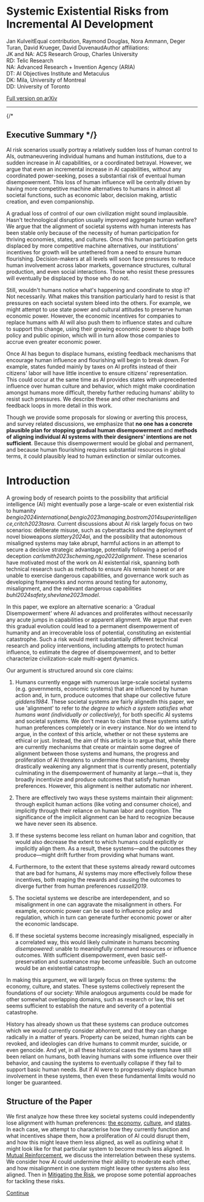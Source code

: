 <h1 
style={{}/*{fontSize:"1.5rem", fontStyle:"normal", fontWeight:"normal", marginTop:"-1rem"}*/}
>Systemic Existential Risks from Incremental AI Development</h1>

<div style={{ fontStyle: "italic", maxWidth: "23em", paddingTop:"0" }}>
  <span style={{ whiteSpace: "nowrap" }}>Jan Kulveit</span><Footnote mark="*">Equal contribution</Footnote>, <span style={{ whiteSpace: "nowrap" }}>Raymond Douglas</span><Footnote mark="*"/>, <span style={{ whiteSpace: "nowrap" }}>Nora Ammann</span>, <span style={{ whiteSpace: "nowrap" }}>Deger Turan</span>, <span style={{ whiteSpace: "nowrap" }}>David Krueger</span>, <span style={{ whiteSpace: "nowrap" }}>David Duvenaud</span><Footnote mark="†">Author affiliations:<br/>JK and NA: ACS Research Group, Charles University<br/>RD: Telic Research<br/>NA: Advanced Research + Invention Agency (ARIA)<br/>DT: AI Objectives Institute and Metaculus<br/>DK: Mila, University of Montreal<br/>DD: University of Toronto</Footnote>
</div>

[Full version on arXiv](https://arxiv.org/abs/2501.16946)

<hr />

{/* <a id="executive-summary"></a>
## Executive Summary */}

AI risk scenarios usually portray a relatively sudden loss of human control to AIs, outmaneuvering individual humans and human institutions, due to a sudden increase in AI capabilities, or a coordinated betrayal.
However, we argue that even an incremental increase in AI capabilities, without any coordinated power-seeking, poses a substantial risk of eventual human disempowerment.
This loss of human influence will be centrally driven by having more competitive machine alternatives to humans in almost all societal functions, such as economic labor, decision making, artistic creation, and even companionship.

A gradual loss of control of our own civilization might sound implausible.
Hasn't technological disruption usually improved aggregate human welfare?
We argue that the alignment of societal systems with human interests has been stable only because of the necessity of human participation for thriving economies, states, and cultures. Once this human participation gets displaced by more competitive machine alternatives, our institutions' incentives for growth will be untethered from a need to ensure human flourishing.
Decision-makers at all levels will soon face pressures to reduce human involvement across labor markets, governance structures, cultural production, and even social interactions.
Those who resist these pressures will eventually be displaced by those who do not.

Still, wouldn't humans notice what's happening and coordinate to stop it?
Not necessarily.
What makes this transition particularly hard to resist is that pressures on each societal system bleed into the others. For example, we might attempt to use state power and cultural attitudes to preserve human economic power. However, the economic incentives for companies to replace humans with AI will also push them to influence states and culture to support this change, using their growing economic power to shape both policy and public opinion, which will in turn allow those companies to accrue even greater economic power.

Once AI has begun to displace humans, existing feedback mechanisms that encourage human influence and flourishing will begin to break down. For example, states funded mainly by taxes on AI profits instead of their citizens' labor will have little incentive to ensure citizens' representation.
This could occur at the same time as AI provides states with unprecedented influence over human culture and behavior, which might make coordination amongst humans more difficult, thereby further reducing humans' ability to resist such pressures.
We describe these and other mechanisms and feedback loops in more detail in this work.

Though we provide some proposals for slowing or averting this process, and survey related discussions, we emphasize that **no one has a concrete plausible plan for stopping gradual human disempowerment** and **methods of aligning individual AI systems with their designers' intentions are not sufficient**.
Because this disempowerment would be global and permanent, and because human flourishing requires substantial resources in global terms, it could plausibly lead to human extinction or similar outcomes.

<a id="introduction"></a>
# Introduction

A growing body of research points to the possibility that artificial intelligence (AI) might eventually pose a large-scale or even existential risk to humanity <Cite>bengio2024international,bengio2023managing,bostrom2014superintelligence,critch2023tasra</Cite>. Current discussions about AI risk largely focus on two scenarios: deliberate misuse, such as cyberattacks and the deployment of novel bioweapons <Cite>slattery2024ai</Cite>, and the possibility that autonomous misaligned systems may take abrupt, harmful actions in an attempt to secure a decisive strategic advantage, potentially following a period of deception <Cite>carlsmith2023scheming,ngo2022alignment</Cite>. These scenarios have motivated most of the work on AI existential risk, spanning both technical research such as methods to ensure AIs remain honest or are unable to exercise dangerous capabilities, and governance work such as developing frameworks and norms around testing for autonomy, misalignment, and the relevant dangerous capabilities <Cite>buhl2024safety,shevlane2023model</Cite>.

In this paper, we explore an alternative scenario: a 'Gradual Disempowerment' where AI advances and proliferates without necessarily any acute jumps in capabilities or apparent alignment. We argue that even this gradual evolution could lead to a permanent disempowerment of humanity and an irrecoverable loss of potential, constituting an existential catastrophe. Such a risk would merit substantially different technical research and policy interventions, including attempts to protect human influence, to estimate the degree of disempowerment, and to better characterize civilization-scale multi-agent dynamics.

Our argument is structured around six core claims:

1. Humans currently engage with numerous large-scale societal systems (e.g. governments, economic systems) that are influenced by human action and, in turn, produce outcomes that shape our collective future <Cite>giddens1984</Cite>. These societal systems are fairly aligned<Footnote>In this paper, we use 'alignment' to refer to _the degree to which a system satisfies what humans want (individually or collectively)_, for both specific AI systems and societal systems. We don't mean to claim that these systems satisfy human preferences completely or in every instance. Nor do we intend to argue, in the context of this article, whether or not these systems are ethical or just. Instead, the aim of this article is to argue that, while there are currently mechanisms that create or maintain some degree of alignment between those systems and humans, the progress and proliferation of AI threatens to undermine those mechanisms, thereby drastically weakening any alignment that is currently present, potentially culminating in the disempowerment of humanity at large.</Footnote>—that is, they broadly incentivize and produce outcomes that satisfy human preferences. However, this alignment is neither automatic nor inherent.

2. There are effectively two ways these systems maintain their alignment: through explicit human actions (like voting and consumer choice), and implicitly through their reliance on human labor and cognition. The significance of the implicit alignment can be hard to recognize because we have never seen its absence.

3. If these systems become less reliant on human labor and cognition, that would also decrease the extent to which humans could explicitly or implicitly align them. As a result, these systems—and the outcomes they produce—might drift further from providing what humans want.

4. Furthermore, to the extent that these systems already reward outcomes that are bad for humans, AI systems may more effectively follow these incentives, both reaping the rewards and causing the outcomes to diverge further from human preferences <Cite>russell2019</Cite>.

5. The societal systems we describe are interdependent, and so misalignment in one can aggravate the misalignment in others. For example, economic power can be used to influence policy and regulation, which in turn can generate further economic power or alter the economic landscape.

6. If these societal systems become increasingly misaligned, especially in a correlated way, this would likely culminate in humans becoming _disempowered_: unable to meaningfully command resources or influence outcomes. With sufficient disempowerment, even basic self-preservation and sustenance may become unfeasible. Such an outcome would be an existential catastrophe.

In making this argument, we will largely focus on three systems: the economy, culture, and states. These systems collectively represent the foundations of our society: While analogous arguments could be made for other somewhat overlapping domains, such as research or law, this set seems sufficient to establish the nature and severity of a potential catastrophe.

History has already shown us that these systems can produce outcomes which we would currently consider abhorrent, and that they can change radically in a matter of years. Property can be seized, human rights can be revoked, and ideologies can drive humans to commit murder, suicide, or even genocide. And yet, in all these historical cases the systems have still been reliant on humans, both leaving humans with some influence over their behavior, and causing the systems to eventually collapse if they fail to support basic human needs. But if AI were to progressively displace human involvement in these systems, then even these fundamental limits would no longer be guaranteed.

<a id="structure-of-the-paper"></a>
## Structure of the Paper

We first analyze how these three key societal systems could independently lose alignment with human preferences: [the economy](misaligned-economy), [culture](misaligned-culture), and [states](misaligned-states). In each case, we attempt to characterise how they currently function and what incentives shape them, how a proliferation of AI could disrupt them, and how this might leave them less aligned, as well as outlining what it might look like for that particular system to become much less aligned. In [Mutual Reinforcement](mutual-reinforcement), we discuss the interrelation between these systems. We consider how AI could undermine their ability to moderate each other, and how misalignment in one system might leave other systems also less aligned. Then in [Mitigating the Risk](mitigating-the-risk), we propose some potential approaches for tackling these risks.

[Continue](misaligned-economy)

